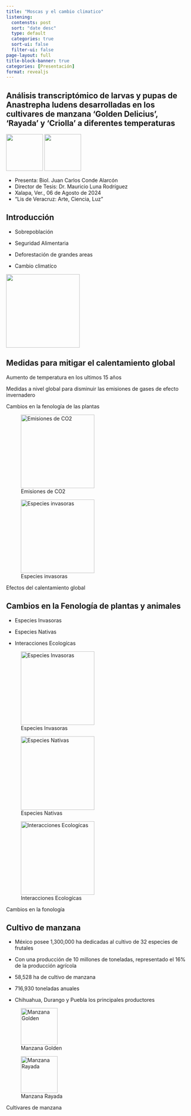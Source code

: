 ```yaml
---
title: "Moscas y el cambio climatico"
listening:
  contensts: post
  sort: "date desc"
  type: default
  categories: true
  sort-ui: false
  filter-ui: false
page-layout: full
title-block-banner: true
categories: [Presentación]
format: revealjs
---
```


## Análisis transcriptómico de larvas y pupas de Anastrepha ludens desarrolladas en los cultivares de manzana ‘Golden Delicius’, ‘Rayada’ y ‘Criolla’ a diferentes temperaturas
![](UV1.jpg){width=100} ![](FCA.jpg){width=100}

:::{style=“font-size:11px;”}
- Presenta: Biol. Juan Carlos Conde Alarcón
- Director de Tesis: Dr. Mauricio Luna Rodríguez
- Xalapa, Ver., 06 de Agosto de 2024
- “Lis de Veracruz: Arte, Ciencia, Luz” 
:::

## Introducción

-   Sobrepoblación

-   Seguridad Alimentaria

-   Deforestación de grandes areas

-   Cambio climatíco

![](cambioclimatico.jpg){width="200"}

## Medidas para mitigar el calentamiento global

Aumento de temperatura en los ultimos 15 años

Medidas a nivel global para disminuir las emisiones de gases de efecto invernadero

Cambios en la fenología de las plantas

::: {#fig-calentamiento layout-ncol="2"}
![Emisiones de CO2](CO2.jpg){#fig-CO2 width="200"}

![Especies invasoras](especiesinvasoras.jpg){#fig-Calentamiento width="200"}

Efectos del calentamiento global
:::

## Cambios en la Fenología de plantas y animales

-   Especies Invasoras

-   Especies Nativas

-   Interacciones Ecologícas

::: {#fig-Fenoligía layout-ncol="3"}
![Especies Invasoras](ludensM.jpg){#fig-A.ludens width="200"}

![Especies Nativas](Ragopom.jpg){#fig-Ragholetis width="200"}

![Interacciones Ecologícas](LudensRa.jpg){#fig-Ludens-Ragholetis width="200"}

Cambios en la fonología
:::

## Cultivo de manzana

- México posee 1,300,000 ha dedicadas al cultivo de 32 especies de frutales

- Con una producción de 10 millones de toneladas, representado el 16% de la producción agrícola

- 58,528 ha de cultivo de manzana

- 716,930 toneladas anuales

- Chihuahua, Durango y Puebla los principales productores

::: {#fig-Fenoligía layout-ncol="2"}
![Manzana Golden](golden.jpg){#fig-Golden width="100"}

![Manzana Rayada](rayada.jpg){#fig-Rayada width="100"}

Cultivares de manzana
:::
